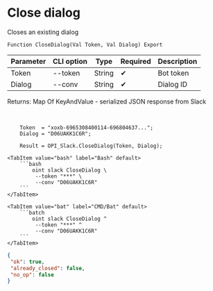 ﻿---
sidebar_position: 2
description:  Closes an existing dialogСтраницы
keywords: [1C, 1С, 1С:Enterprise, 1С:Enterprise 8.3, API, Integration, Services, Exchange, OneScript, CLI, Slack]
---


# Close dialog
 Closes an existing dialog



`Function CloseDialog(Val Token, Val Dialog) Export`

  | Parameter | CLI option | Type | Required | Description |
  |-|-|-|-|-|
  | Token | --token | String | &#x2714; | Bot token |
  | Dialog | --conv | String | &#x2714; | Dialog ID |

  
  Returns:  Map Of KeyAndValue - serialized JSON response from Slack

<br/>




```bsl title="1C:Enterprise/OneScript code example"
    Token  = "xoxb-6965308400114-696804637...";
    Dialog = "D06UAKK1C6R";

    Result = OPI_Slack.CloseDialog(Token, Dialog);
```
 

 <Tabs>
  
    <TabItem value="bash" label="Bash" default>
        ```bash
            oint slack CloseDialog \
             --token "***" \
             --conv "D06UAKK1C6R"
        ```
    </TabItem>
  
    <TabItem value="bat" label="CMD/Bat" default>
        ```batch
            oint slack CloseDialog ^
             --token "***" ^
             --conv "D06UAKK1C6R"
        ```
    </TabItem>
</Tabs>


```json title="Result"
{
 "ok": true,
 "already_closed": false,
 "no_op": false
}
```
